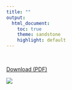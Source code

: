 ```yaml
---
title: ""
output:
  html_document:
    toc: true
    theme: sandstone
    highlight: default
---
```


<br>

[Download (PDF) ](images/AJohnWoodill_techresume.pdf)

![](images/AJohnWoodill_techresume-1.jpg)


<!-- Google tag (gtag.js) -->
<script async src="https://www.googletagmanager.com/gtag/js?id=UA-61017136-2"></script>
<script>
  window.dataLayer = window.dataLayer || [];
  function gtag(){dataLayer.push(arguments);}
  gtag('js', new Date());

  gtag('config', 'UA-61017136-2');
</script>

